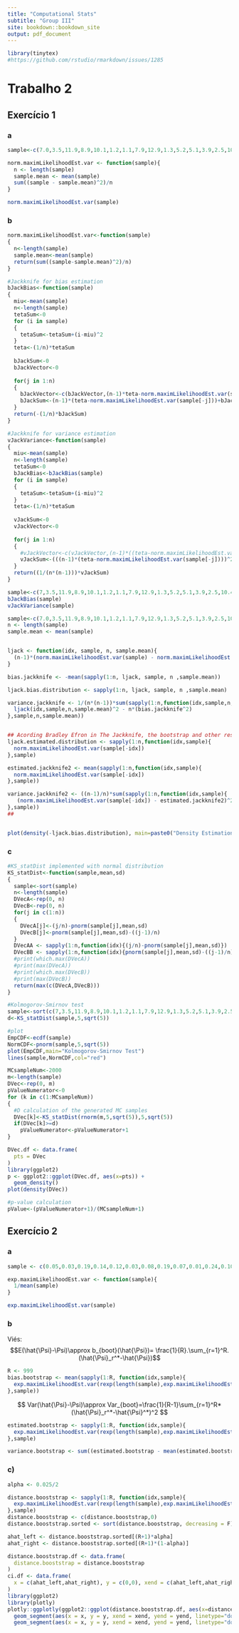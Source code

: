 ```yaml
---
title: "Computational Stats"
subtitle: "Group III"
site: bookdown::bookdown_site
output: pdf_document
---
```


```r
library(tinytex)
#https://github.com/rstudio/rmarkdown/issues/1285
```

# Trabalho 2

## Exercício 1

### a
```r
sample<-c(7.0,3.5,11.9,8.9,10.1,1.2,1.1,7.9,12.9,1.3,5.2,5.1,3.9,2.5,10.4,6.2,-3.9)

norm.maximLikelihoodEst.var <- function(sample){
  n <- length(sample)
  sample.mean <- mean(sample)
  sum((sample - sample.mean)^2)/n
}

norm.maximLikelihoodEst.var(sample)

```

### b

```r
norm.maximLikelihoodEst.var<-function(sample)
{
  n<-length(sample)
  sample.mean<-mean(sample)
  return(sum((sample-sample.mean)^2)/n)
}

#Jackknife for bias estimation  
bJackBias<-function(sample)
{
  miu<-mean(sample)
  n<-length(sample)
  tetaSum<-0
  for (i in sample) 
  {
    tetaSum<-tetaSum+(i-miu)^2
  }
  teta<-(1/n)*tetaSum 
  
  bJackSum<-0
  bJackVector<-0
  
  for(j in 1:n)
  {
    bJackVector<-c(bJackVector,(n-1)*teta-norm.maximLikelihoodEst.var(sample[-j]))
    bJackSum<-(n-1)*(teta-norm.maximLikelihoodEst.var(sample[-j]))+bJackSum    
  }
  return(-(1/n)*bJackSum)
}

#Jackknife for variance estimation
vJackVariance<-function(sample)
{
  miu<-mean(sample)
  n<-length(sample)
  tetaSum<-0
  bJackBias<-bJackBias(sample)
  for (i in sample) 
  {
    tetaSum<-tetaSum+(i-miu)^2
  }
  teta<-(1/n)*tetaSum 
  
  vJackSum<-0
  vJackVector<-0
  
  for(j in 1:n)
  {
    #vJackVector<-c(vJackVector,(n-1)*((teta-norm.maximLikelihoodEst.var(sample[-j]))^2-n*(bJackBias^2)))
    vJackSum<-(((n-1)*(teta-norm.maximLikelihoodEst.var(sample[-j])))^2-n*(bJackBias^2))+vJackSum    
  }
  return((1/(n*(n-1)))*vJackSum)
}

sample<-c(7,3.5,11.9,8.9,10.1,1.2,1.1,7.9,12.9,1.3,5.2,5.1,3.9,2.5,10.4,6.2,-3.9)
bJackBias(sample)
vJackVariance(sample)  

```


```r
sample<-c(7.0,3.5,11.9,8.9,10.1,1.2,1.1,7.9,12.9,1.3,5.2,5.1,3.9,2.5,10.4,6.2,-3.9)
n <- length(sample)
sample.mean <- mean(sample)


ljack <- function(idx, sample, n, sample.mean){
  (n-1)*(norm.maximLikelihoodEst.var(sample) - norm.maximLikelihoodEst.var(sample[-idx]))
}

bias.jackknife <- -mean(sapply(1:n, ljack, sample, n ,sample.mean))

ljack.bias.distribution <- sapply(1:n, ljack, sample, n ,sample.mean)

variance.jackknife <- 1/(n*(n-1))*sum(sapply(1:n,function(idx,sample,n,sample.mean){
  ljack(idx,sample,n,sample.mean)^2 - n*(bias.jackknife^2)
},sample,n,sample.mean))


## Acording Bradley Efron in The Jackknife, the bootstrap and other resampling plans
ljack.estimated.distribution <- sapply(1:n,function(idx,sample){
  norm.maximLikelihoodEst.var(sample[-idx])
},sample)

estimated.jackknife2 <- mean(sapply(1:n,function(idx,sample){
  norm.maximLikelihoodEst.var(sample[-idx])
},sample))

variance.jackknife2 <- ((n-1)/n)*sum(sapply(1:n,function(idx,sample){
   (norm.maximLikelihoodEst.var(sample[-idx]) - estimated.jackknife2)^2
},sample))
##


plot(density(-ljack.bias.distribution), main=paste0("Density Estimation of Jackknife Bias (mean = ",round(bias.jackknife,3)," )"))
```

### c

```r
#KS_statDist implemented with normal distribution 
KS_statDist<-function(sample,mean,sd)
{
  sample<-sort(sample)
  n<-length(sample)
  DVecA<-rep(0, n)
  DVecB<-rep(0, n)
  for(j in c(1:n))
  {
    DVecA[j]<-(j/n)-pnorm(sample[j],mean,sd)
    DVecB[j]<-pnorm(sample[j],mean,sd)-((j-1)/n)
  }
  DVecAA <- sapply(1:n,function(idx){(j/n)-pnorm(sample[j],mean,sd)})
  DVecBB <- sapply(1:n,function(idx){pnorm(sample[j],mean,sd)-((j-1)/n)})
  #print(which.max(DVecA))
  #print(max(DVecA))
  #print(which.max(DVecB))
  #print(max(DVecB))
  return(max(c(DVecA,DVecB)))
}

#Kolmogorov-Smirnov test
sample<-sort(c(7,3.5,11.9,8.9,10.1,1.2,1.1,7.9,12.9,1.3,5.2,5.1,3.9,2.5,10.4,6.2,-3.9),decreasing = FALSE)
d<-KS_statDist(sample,5,sqrt(5))

#plot
EmpCDF<-ecdf(sample)
NormCDF<-pnorm(sample,5,sqrt(5))
plot(EmpCDF,main="Kolmogorov-Smirnov Test")
lines(sample,NormCDF,col="red")

MCsampleNum<-2000
m<-length(sample)
DVec<-rep(0, m)
pValueNumerator<-0
for (k in c(1:MCsampleNum)) 
{
  #D calculation of the generated MC samples 
  DVec[k]<-KS_statDist(rnorm(m,5,sqrt(5)),5,sqrt(5))
  if(DVec[k]>=d)
    pValueNumerator<-pValueNumerator+1
}

DVec.df <- data.frame(
  pts = DVec
)
library(ggplot2)
p <- ggplot2::ggplot(DVec.df, aes(x=pts)) + 
  geom_density()
plot(density(DVec))

#p-value calculation
pValue<-(pValueNumerator+1)/(MCsampleNum+1)

```


## Exercício 2

### a
```r
sample <- c(0.05,0.03,0.19,0.14,0.12,0.03,0.08,0.19,0.07,0.01,0.24,0.10,0.03,0.31)

exp.maximLikelihoodEst.var <- function(sample){
  1/mean(sample)
}

exp.maximLikelihoodEst.var(sample)

```

### b

Viés:
$$E(\hat{\Psi}-\Psi)\approx b_{boot}(\hat{\Psi})= \frac{1}{R}.\sum_{r=1}^R.(\hat{\Psi}_r^*-\hat{\Psi})$$


```r
R <- 999
bias.bootstrap <- mean(sapply(1:R, function(idx,sample){
  exp.maximLikelihoodEst.var(rexp(length(sample),exp.maximLikelihoodEst.var(sample))) - exp.maximLikelihoodEst.var(sample) 
},sample))
```

$$
Var(\hat{\Psi}-\Psi)\approx Var_{boot}=\frac{1}{R-1}\sum_{r=1}^R*(\hat{\Psi}_r^*-\hat{\Psi}^*)^2
$$

```r
estimated.bootstrap <- sapply(1:R, function(idx,sample){
  exp.maximLikelihoodEst.var(rexp(length(sample),exp.maximLikelihoodEst.var(sample)))
},sample)

variance.bootstrap <- sum((estimated.bootstrap - mean(estimated.bootstrap))^2)/(R-1)
```


### c)

```r

alpha <- 0.025/2

distance.booststrap <- sapply(1:R, function(idx,sample){
  exp.maximLikelihoodEst.var(rexp(length(sample),exp.maximLikelihoodEst.var(sample))) - exp.maximLikelihoodEst.var(sample) 
},sample)
distance.booststrap <- c(distance.booststrap,0)
distance.booststrap.sorted <- sort(distance.booststrap, decreasing = F)

ahat_left <- distance.booststrap.sorted[(R+1)*alpha]
ahat_right <- distance.booststrap.sorted[(R+1)*(1-alpha)]

distance.booststrap.df <- data.frame(
  distance.booststrap = distance.booststrap
)
ci.df <- data.frame(
  x = c(ahat_left,ahat_right), y = c(0,0), xend = c(ahat_left,ahat_right), yend = c(0.17,0.17)
)
library(ggplot2)
library(plotly)
plotly::ggplotly(ggplot2::ggplot(distance.booststrap.df, aes(x=distance.booststrap)) + geom_density() +
  geom_segment(aes(x = x, y = y, xend = xend, yend = yend, linetype="dotted", colour = "0.0125"),data=ci.df[1,]) + 
  geom_segment(aes(x = x, y = y, xend = xend, yend = yend, linetype="dotted", colour = "0.9875"),data=ci.df[2,]))
                 
```

